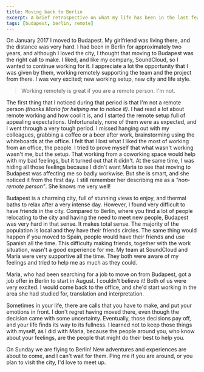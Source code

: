 ```yaml
---
title: Moving back to Berlin
excerpt: A brief retrospective on what my life has been in the last few months and my thougts on my move to Berlin.
tags: [budapest, berlin, remote]
---
```


On January 2017 I moved to Budapest. My girlfriend was living there, and the distance was very hard. I had been in Berlin for approximately two years, and although I loved the city, I thought that moving to Budapest was the right call to make. I liked, and like my company, SoundCloud, so I wanted to continue working for it. I appreciate a lot the opportunity that I was given by them, working remotely supporting the team and the project from there. I was very excited; new working setup, new city and life style.

> Working remotely is great if you are a remote person. I'm not.

The first thing that I noticed during that period is that I'm not a remote person _(thanks Maria for helping me to notice it)_. I had read a lot about remote working and how cool it is, and I started the remote setup full of appealing expectations. Unfortunately, none of them were as expected, and I went through a very tough period. I missed hanging out with my colleagues, grabbing a coffee or a beer after work, brainstorming using the whiteboards at the office. I felt that I lost what I liked the most of working from an office, the people. I tried to prove myself that what wasn't working wasn't me, but the setup. That working from a coworking space would help with my bad feelings, but it turned out that it didn't. At the same time, I was hiding all those feelings because I didn't want Maria to see that moving to Budapest was affecting me so badly workwise. But she is smart, and she noticed it from the first day. I still remember her describing me as a _"non-remote person"_. She knows me very well!

Budapest is a charming city, full of stunning views to enjoy, and thermal baths to relax after a very intense day. However, I found very difficult to have friends in the city. Compared to Berlin, where you find a lot of people relocating to the city and having the need to meet new people, Budapest was very hard in that sense. It makes total sense. The majority of the population is local and they have their friends circles. The same thing would happen if you moved to Spain, people would have their friends and use Spanish all the time. This difficulty making friends, together with the work situation, wasn't a good experience for me. My team at SoundCloud and Maria were very supportive all the time. They both were aware of my feelings and tried to help me as much as they could.

Maria, who had been searching for a job to move on from Budapest, got a job offer in Berlin to start in August. I couldn't believe it! Both of us were very excited. I would come back to the office, and she'd start working in the area she had studied for, translation and interpretation.

Sometimes in your life, there are calls that you have to make, and put your emotions in front. I don't regret having moved there, even though the decision came with some uncertainty. Eventually, those decisions pay off, and your life finds its way to its fullness. I learned not to keep those things with myself, as I did with Maria, because the people around you, who know about your feelings, are the people that might do their best to help you.

On Sunday we are flying to Berlin! New adventures and experiences are about to come, and I can't wait for them. Ping me if you are around, or you plan to visit the city, I'd love to meet up.
